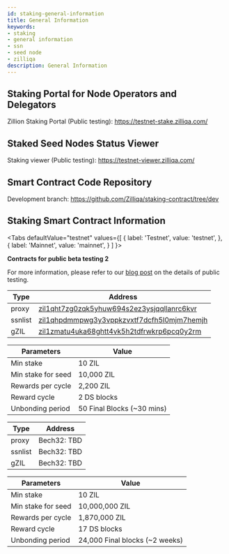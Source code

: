 ```yaml
---
id: staking-general-information
title: General Information
keywords: 
- staking
- general information
- ssn
- seed node
- zilliqa	
description: General Information
---
```


## Staking Portal for Node Operators and Delegators

Zillion Staking Portal (Public testing): https://testnet-stake.zilliqa.com/

## Staked Seed Nodes Status Viewer

Staking viewer (Public testing): https://testnet-viewer.zilliqa.com/

## Smart Contract Code Repository

Development branch: https://github.com/Zilliqa/staking-contract/tree/dev

## Staking Smart Contract Information

<Tabs
  defaultValue="testnet"
  values={[
    { label: 'Testnet', value: 'testnet', },
    { label: 'Mainnet', value: 'mainnet', }
  ]
}>
<TabItem value="testnet">

<b>Contracts for public beta testing 2</b>

For more information, please refer to our [blog post](https://blog.zilliqa.com/open-call-explore-evaluate-our-sleek-new-staking-portal-in-exchange-for-zil-rewards-e9c77ed91076) on the details of public testing.

| Type    | Address |
| ------- | ------- |
| proxy   | [zil1qht7zg0zqk5yhuw694s2ez3ysjqqllanrc6kvr](https://devex.zilliqa.com/address/zil1qht7zg0zqk5yhuw694s2ez3ysjqqllanrc6kvr?network=https%3A%2F%2Fdev-api.zilliqa.com) |
| ssnlist | [zil1qhpdmmpwg3y3vppkzvxtf7dcfh5l0mjm7hemjh](https://devex.zilliqa.com/address/zil1qhpdmmpwg3y3vppkzvxtf7dcfh5l0mjm7hemjh?network=https%3A%2F%2Fdev-api.zilliqa.com) |
| gZIL    | [zil1zmatu4uka68ghtt4vk5h2tdfrwkrp6pcq0y2rm](https://devex.zilliqa.com/address/zil1zmatu4uka68ghtt4vk5h2tdfrwkrp6pcq0y2rm?network=https%3A%2F%2Fdev-api.zilliqa.com) |


| Parameters                 | Value                        |
| -------------------------- | ---------------------------- |
| Min stake                  | 10 ZIL                       |
| Min stake for seed         | 10,000 ZIL                   |
| Rewards per cycle          | 2,200 ZIL                    |
| Reward cycle               | 2 DS blocks                  |
| Unbonding period           | 50 Final Blocks (~30 mins)   |

</TabItem>
<TabItem value="mainnet">

| Type    | Address |
| ------- | ------- |
| proxy   | Bech32: TBD |
| ssnlist | Bech32: TBD |
| gZIL    | Bech32: TBD |

| Parameters                 | Value                            |
| -------------------------- | -------------------------------- |
| Min stake                  | 10 ZIL                           |
| Min stake for seed         | 10,000,000 ZIL                   |
| Rewards per cycle          | 1,870,000 ZIL                    |
| Reward cycle               | 17 DS blocks                     |
| Unbonding period           | 24,000 Final blocks (~2 weeks)   |

</TabItem>
</Tabs>